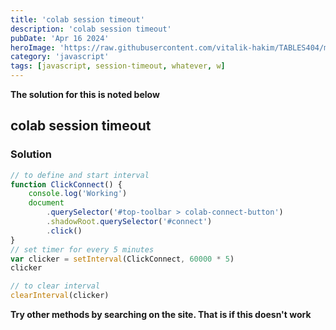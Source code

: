 ```yaml
---
title: 'colab session timeout'
description: 'colab session timeout'
pubDate: 'Apr 16 2024'
heroImage: 'https://raw.githubusercontent.com/vitalik-hakim/TABLES404/main/error_b/JavaScript.png'
category: 'javascript'
tags: [javascript, session-timeout, whatever, w]
---
```


**The solution for this is noted below**

## colab session timeout

### Solution

```javascript
// to define and start interval
function ClickConnect() {
	console.log('Working')
	document
		.querySelector('#top-toolbar > colab-connect-button')
		.shadowRoot.querySelector('#connect')
		.click()
}
// set timer for every 5 minutes
var clicker = setInterval(ClickConnect, 60000 * 5)
clicker

// to clear interval
clearInterval(clicker)
```

**Try other methods by searching on the site. That is if this doesn't work**

